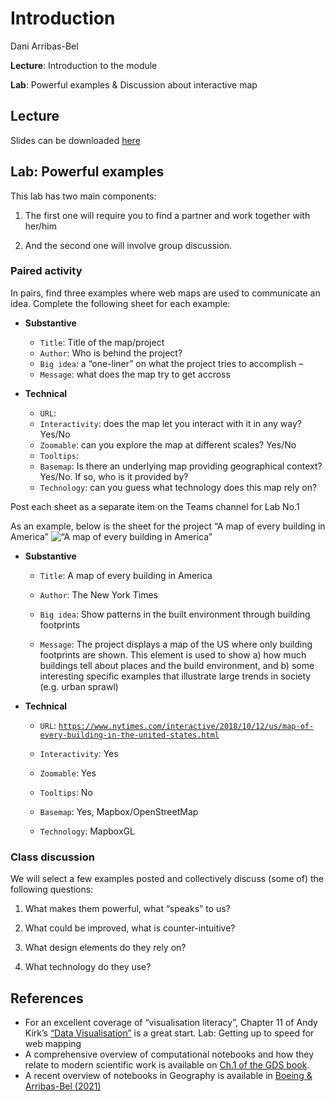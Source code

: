 # Introduction

Dani Arribas-Bel

**Lecture**: Introduction to the module

**Lab**: Powerful examples & Discussion about interactive map

## Lecture

Slides can be downloaded [here](https://github.com/GDSL-UL/wma/raw/main/pdf/lecture_01.pdf)

## Lab: Powerful examples

This lab has two main components:

1.  The first one will require you to find a partner and work together with her/him

2.  And the second one will involve group discussion.

### Paired activity

In pairs, find three examples where web maps are used to communicate an idea. Complete the following sheet for each example:

-   **Substantive**

    -   `Title`: Title of the map/project
    -   `Author`: Who is behind the project?
    -   `Big idea`: a "one-liner" on what the project tries to accomplish --
    -   `Message`: what does the map try to get accross

-   **Technical**

    -   `URL`:
    -   `Interactivity`: does the map let you interact with it in any way? Yes/No
    -   `Zoomable`: can you explore the map at different scales? Yes/No
    -   `Tooltips`:
    -   `Basemap`: Is there an underlying map providing geographical context? Yes/No. If so, who is it provided by?
    -   `Technology`: can you guess what technology does this map rely on?

Post each sheet as a separate item on the Teams channel for Lab No.1

As an example, below is the sheet for the project "A map of every building in America" !["A map of every building in America"](https://github.com/GDSL-UL/wma/raw/main/img/buildamerica.png)

-   **Substantive**

    -   `Title`: A map of every building in America

    -   `Author`: The New York Times

    -   `Big idea`: Show patterns in the built environment through building footprints

    -   `Message`: The project displays a map of the US where only building footprints are shown. This element is used to show a) how much buildings tell about places and the build environment, and b) some interesting specific examples that illustrate large trends in society (e.g. urban sprawl)

-   **Technical**

    -   `URL`: [`https://www.nytimes.com/interactive/2018/10/12/us/map-of-every-building-in-the-united-states.html`](https://www.nytimes.com/interactive/2018/10/12/us/map-of-every-building-in-the-united-states.html)

    -   `Interactivity`: Yes

    -   `Zoomable`: Yes

    -   `Tooltips`: No

    -   `Basemap`: Yes, Mapbox/OpenStreetMap

    -   `Technology`: MapboxGL

### Class discussion

We will select a few examples posted and collectively discuss (some of) the following questions:

1.  What makes them powerful, what "speaks" to us?

2.  What could be improved, what is counter-intuitive?

3.  What design elements do they rely on?

4.  What technology do they use?

## References

-   For an excellent coverage of "visualisation literacy", Chapter 11 of Andy Kirk's ["Data Visualisation"](https://www.visualisingdata.com/book/) is a great start. Lab: Getting up to speed for web mapping
-   A comprehensive overview of computational notebooks and how they relate to modern scientific work is available on [Ch.1 of the GDS book](https://geographicdata.science/book/notebooks/01_geo_thinking.html).
-   A recent overview of notebooks in Geography is available in [Boeing & Arribas-Bel (2021)](https://gistbok.ucgis.org/bok-topics/gis-and-computational-notebooks)
